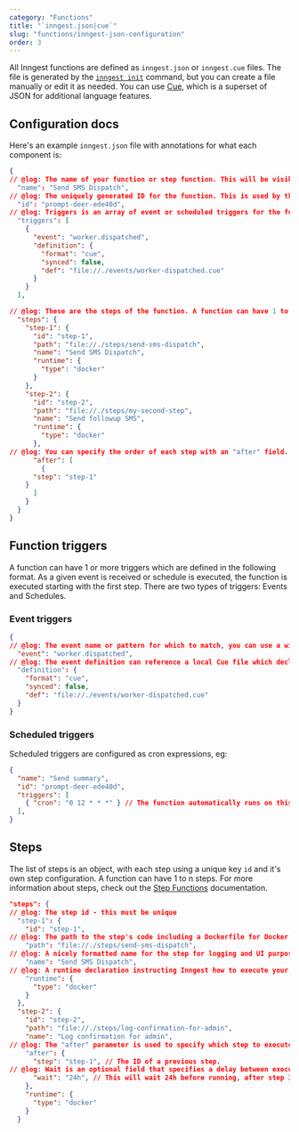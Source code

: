 ```yaml
---
category: "Functions"
title: "`inngest.json|cue`"
slug: "functions/inngest-json-configuration"
order: 3
---
```


All Inngest functions are defined as `inngest.json` or `inngest.cue` files. The file is generated by the [`inngest init`](/docs/cli/init) command, but you can create a file manually or edit it as needed. You can use [Cue](https://cuelang.org/), which is a superset of JSON for additional language features.

## Configuration docs

Here's an example `inngest.json` file with annotations for what each component is:

```json twoslash
{
// @log: The name of your function or step function. This will be visible in the UI.
  "name": "Send SMS Dispatch",
// @log: The uniquely generated ID for the function. This is used by the CLI for CRUD operations.
  "id": "prompt-deer-ede40d",
// @log: Triggers is an array of event or scheduled triggers for the function (see below)
  "triggers": [
    {
      "event": "worker.dispatched",
      "definition": {
        "format": "cue",
        "synced": false,
        "def": "file://./events/worker-dispatched.cue"
      }
    }
  ],

// @log: These are the steps of the function. A function can have 1 to n steps, in parallel or sequenced.
  "steps": {
    "step-1": {
      "id": "step-1",
      "path": "file://./steps/send-sms-dispatch",
      "name": "Send SMS Dispatch",
      "runtime": {
        "type": "docker"
      }
    },
    "step-2": {
      "id": "step-2",
      "path": "file://./steps/my-second-step",
      "name": "Send followup SMS",
      "runtime": {
        "type": "docker"
      },
// @log: You can specify the order of each step with an "after" field.  Here, this second step will run after the first step completes.  This step will also be able to examine the output of the first step.
      "after": [
        {
	  "step": "step-1"
	}
      ]
    }
  }
}
```

## Function triggers

A function can have 1 or more triggers which are defined in the following format. As a given event is received or schedule is executed, the function is executed starting with the first step. There are two types of triggers: Events and Schedules.

### Event triggers

```json twoslash
{
// @log: The event name or pattern for which to match, you can use a wildcard as well like "worker.*" if you'd like to match against multiple events.
  "event": "worker.dispatched",
// @log: The event definition can reference a local Cue file which declares the schema of the event itself. This is used with the `inngest run` command to generate test event data
  "definition": {
    "format": "cue",
    "synced": false,
    "def": "file://./events/worker-dispatched.cue"
  }
}
```

### Scheduled triggers

Scheduled triggers are configured as cron expressions, eg:

```json twoslash
{
  "name": "Send summary",
  "id": "prompt-deer-ede40d",
  "triggers": [
    { "cron": "0 12 * * *" } // The function automatically runs on this schedule.
  ],
}
```

## Steps

The list of steps is an object, with each step using a unique key `id` and it's own step configuration. A function can have 1 to n steps. For more information about steps, check out the [Step Functions](/docs/functions/step-functions) documentation.

```json twoslash
"steps": {
// @log: The step id - this must be unique
  "step-1": {
    "id": "step-1",
// @log: The path to the step's code including a Dockerfile for Docker runtime functions.
    "path": "file://./steps/send-sms-dispatch",
// @log: A nicely formatted name for the step for logging and UI purposes
    "name": "Send SMS Dispatch",
// @log: A runtime declaration instructing Inngest how to execute your function
    "runtime": {
      "type": "docker"
    }
  },
  "step-2": {
    "id": "step-2",
    "path": "file://./steps/log-confirmation-for-admin",
    "name": "Log confirmation for admin",
// @log: The "after" parameter is used to specify which step to execute this step after. This allows you to chain steps together to create complex DAGs
    "after": {
      "step": "step-1", // The ID of a previous step.
// @log: Wait is an optional field that specifies a delay between executing steps, e.g. "24h" or "1h30m"
      "wait": "24h", // This will wait 24h before running, after step 1 completes.
    },
    "runtime": {
      "type": "docker"
    }
  }
```
